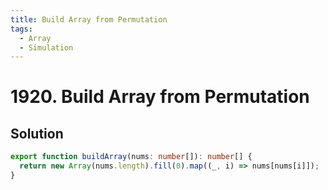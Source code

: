 ```yaml
---
title: Build Array from Permutation
tags:
  - Array
  - Simulation
---
```


# 1920. Build Array from Permutation

<Badges>
  <LevelBadge level="easy" />
  <TopicBadge name="Array" slug="array" />
  <TopicBadge name="Simulation" slug="simulation" />
</Badges>

## Solution

```typescript filename="solution.ts" copy
export function buildArray(nums: number[]): number[] {
  return new Array(nums.length).fill(0).map((_, i) => nums[nums[i]]);
}
```

<ProblemLink
  codingSite="leetcode"
  href="https://leetcode.com/problems/build-array-from-permutation"
  title="Build Array from Permutation"
/>
